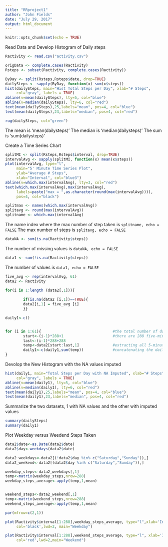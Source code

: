 ---
title: "RRproject1"
author: "John Fields"
date: "July 29, 2017"
output: html_document
---

```{r setup, include=FALSE}
knitr::opts_chunk$set(echo = TRUE)
```

Read Data and Develop Histogram of Daily steps

```{r}

Ractivity <- read.csv("activity.csv")

origData <- complete.cases(Ractivity)
Rsteps <- subset(Ractivity, complete.cases(Ractivity))

ByDay <- split(Rsteps,Rsteps$date, drop=TRUE)                           # split the complete cases by date  
dailySteps <- sapply(ByDay, function(x) sum(x$steps))                   # build a numeric vector w/ daily sum of steps  
hist(dailySteps, main="Hist Total Steps per Day", xlab="# Steps", 
     col="gray", labels = TRUE)                                         # plot a histogram and lable values
abline(v=mean(dailySteps), lty=5, col="blue")                           # draw a blue line thru the mean  
abline(v=median(dailySteps), lty=6, col="red")                          # draw a red line thru the median  
text(mean(dailySteps),25,labels="mean", pos=4, col="blue")              # label the mean  
text(mean(dailySteps),23,labels="median", pos=4, col="red")             # label the median

rug(dailySteps, col="green") 
```

The mean is 'mean(dailysteps)'
The median is 'median(dailysteps)'
The sum is 'sum(dailysteps)'

Create a Time Series Chart

```{r}
splitMI <- split(Rsteps,Rsteps$interval, drop=TRUE)                     # split the complete cases by date  
intervalAvg <- sapply(splitMI, function(x) mean(x$steps))               # vector of Avg. steps per interval  
plot(intervalAvg, type="l",  
     main="5' Minute Time Series Plot", 
     ylab="Average # Steps", 
     xlab="Interval", col="blue3")                                      # plot the 5' time series
abline(v=which.max(intervalAvg), lty=3, col="red")                      # draw a red line thru the median  
text(which.max(intervalAvg),max(intervalAvg),  
     labels=paste("max = ",as.character(round(max(intervalAvg)))), 
     pos=4, col="black")
```

```{r}
splitmax <- names(which.max(intervalAvg))
splitavg <- round(max(intervalAvg))
splitname <- which.max(intervalAvg)
```
The name index where the max number of step taken is `splitname, echo = FALSE`
The max number of steps is `splitavg, echo = FALSE`

```{r}
dataNA <- sum(is.na(Ractivity$steps))
```

The number of missing values is `dataNA, echo = FALSE`

```{r}
data1 <- sum(!is.na(Ractivity$steps))
```
The number of values is `data1, echo = FALSE`

```{r}
five_avg <- rep(intervalAvg, 61)
data2 <- Ractivity

for(i in 1:length (data2[,1])){
        
        if(is.na(data2 [i,1])==TRUE){
        data2[i,1] = five_avg [i]
        }}

daily1<-c()


for (i in 1:61){                                #the total number of days in October and November is 31+30=61
        start<-(i-1)*288+1                      #there are 288 five-minute steps in a day; 24*60/5=288
        last<-(i-1)*288+288
        temp<-data2[start:last,1]               #extracting all 5-minute steps for each day
        daily1<-c(daily1,sum(temp))             #concatenating the daily totals 
}
```
Devolop the New Histogram with the NA values imputed

```{r}
hist(daily1, main="Total Steps per Day with NA Imputed", xlab="# Steps", 
     col="gray", labels = TRUE)                                                     # plot a histogram and lable values
abline(v=mean(daily1), lty=5, col="blue")                                           # draw a blue line thru the mean  
abline(v=median(daily1), lty=6, col="red")                                          # draw a red line thru the median  
text(mean(daily1),25,labels="mean", pos=4, col="blue")                              # label the mean  
text(mean(daily1),23,labels="median", pos=4, col="red") 
```

Summarize the two datasets, 1 with NA values and the other with imputed values
```{r}
summary(dailySteps)
summary(daily1)
```

Plot Weekday versus Weedend Steps Taken
```{r}
data2$date<-as.Date(data2$date)
data2$day<-weekdays(data2$date)

data2_weekdays<-data2[(!data2$day %in% c("Saturday","Sunday")),]                    # weekdays
data2_weekend<-data2[(data2$day %in% c("Saturday","Sunday")),]                      #  weekend

weekday_steps<-data2_weekdays[,1]
temp<-matrix(weekday_steps,nrow=288)
weekday_steps_average<-apply(temp,1,mean)


weekend_steps<-data2_weekend[,1]
temp<-matrix(weekend_steps,nrow=288)
weekend_steps_average<-apply(temp,1,mean)

par(mfrow=c(2,1))

plot(Ractivity$interval[1:288],weekday_steps_average, type="l",xlab='Intervals',ylab="Number of steps",
     col='black',lwd=2, main="Weekday")

plot(Ractivity$interval[1:288],weekend_steps_average, type="l", xlab='Intervals',ylab="number of steps",
     col='red',lwd=2,main="Weekend")
```



